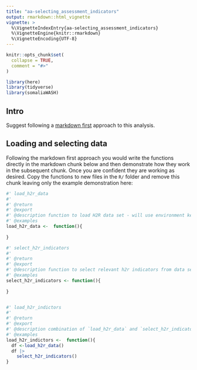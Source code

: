 ```yaml
---
title: "aa-selecting_assessment_indicators"
output: rmarkdown::html_vignette
vignette: >
  %\VignetteIndexEntry{aa-selecting_assessment_indicators}
  %\VignetteEngine{knitr::rmarkdown}
  %\VignetteEncoding{UTF-8}
---
```


```r
knitr::opts_chunk$set(
  collapse = TRUE,
  comment = "#>"
)
```

```r
library(here)
library(tidyverse)
library(somaliaWASH)
```

## Intro
Suggest following a [markdown first](https://rtask.thinkr.fr/when-development-starts-with-documentation/) approach to this analysis.

## Loading and selecting data

Following the markdown first approach you would write the functions directly in the markdown chunk below and then demonstrate how they work in the subsequent chunk. Once you are confident they are working as desired. Copy the functions to new files in the `R/` folder and remove this chunk leaving only the example demonstration here:

```r

#' load_h2r_data
#'
#' @return
#' @export
#' @description function to load H2R data set - will use environment key to specify base data directory
#' @examples
load_h2r_data <-  function(){
  
}

#' select_h2r_indicators
#'
#' @return
#' @export
#' @description function to select relevant h2r indicators from data set
#' @examples
select_h2r_indicators <- function(){
  
}


#' load_h2r_indictors
#'
#' @return
#' @export
#' @description combination of `load_h2r_data` and `select_h2r_indicators` to quicky load only data with only relelvant indicators
#' @examples
load_h2r_indictors <-  function(){
  df <-load_h2r_data()
  df |> 
    select_h2r_indicators()
}

```


```r


```
